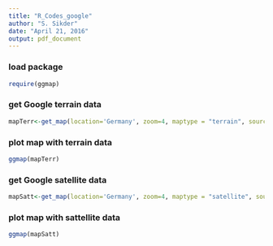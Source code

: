 ```yaml
---
title: "R_Codes_google"
author: "S. Sikder"
date: "April 21, 2016"
output: pdf_document
---
```


### load package 
```r
require(ggmap)
```


### get Google terrain data

```r
mapTerr<-get_map(location='Germany', zoom=4, maptype = "terrain", source='google',color='color')

```


### plot map with terrain data
```r
ggmap(mapTerr)


```

### get Google satellite data

```r
mapSatt<-get_map(location='Germany', zoom=4, maptype = "satellite", source='google',color='color') # just change maptype

```

### plot map with sattellite data
```r
ggmap(mapSatt)

```

